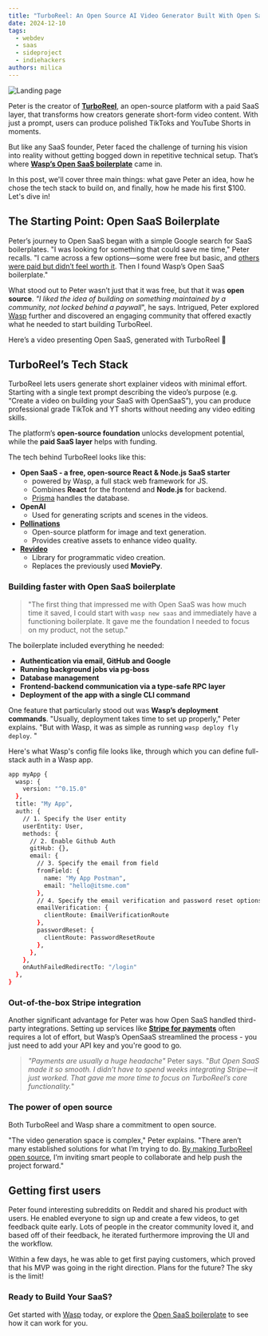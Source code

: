 ```yaml
---
title: "TurboReel: An Open Source AI Video Generator Built With Open SaaS"
date: 2024-12-10
tags:
  - webdev
  - saas
  - sideproject
  - indiehackers
authors: milica
---
```


<Image src={landing} alt="Landing page" loading="lazy" />

Peter is the creator of [**TurboReel**](https://turboreelgpt.tech/), an open-source platform with a paid SaaS layer, that transforms how creators generate short-form video content. With just a prompt, users can produce polished TikToks and YouTube Shorts in moments.

But like any SaaS founder, Peter faced the challenge of turning his vision into reality without getting bogged down in repetitive technical setup. That’s where [**Wasp’s Open SaaS boilerplate**](https://opensaas.sh/) came in.

In this post, we'll cover three main things: what gave Peter an idea, how he chose the tech stack to build on, and finally, how he made his first $100. Let's dive in!

## The Starting Point: Open SaaS Boilerplate

Peter’s journey to Open SaaS began with a simple Google search for SaaS boilerplates. "I was looking for something that could save me time," Peter recalls. "I came across a few options—some were free but basic, and [others were paid but didn’t feel worth it](https://docs.opensaas.sh/blog/2024-12-04-open-source-saas-boilerplate-vs-paid/). Then I found Wasp’s Open SaaS boilerplate."

What stood out to Peter wasn’t just that it was free, but that it was **open source**. *"I liked the idea of building on something maintained by a community, not locked behind a paywall*", he says. Intrigued, Peter explored [Wasp](https://wasp-lang.dev/) further and discovered an engaging community that offered exactly what he needed to start building TurboReel.

Here’s a video presenting Open SaaS, generated with TurboReel 🐝

<VideoPlayer src={opensaas} />

## TurboReel’s Tech Stack

TurboReel lets users generate short explainer videos with minimal effort. Starting with a single text prompt describing the video’s purpose (e.g. “Create a video on building your SaaS with OpenSaaS”), you can produce professional grade TikTok and YT shorts without needing any video editing skills.

<VideoPlayer src={studioInterface} />

The platform’s **open-source foundation** unlocks development potential, while the **paid SaaS layer** helps with funding. 

The tech behind TurboReel looks like this:

- **Open SaaS - a free, open-source React & Node.js SaaS starter**
    - powered by Wasp, a full stack web framework for JS.
    - Combines **React** for the frontend and **Node.js** for backend.
    - [Prisma](https://www.prisma.io/) handles the database.
- **OpenAI**
    - Used for generating scripts and scenes in the videos.
- [**Pollinations**](https://pollinations.ai/)
    - Open-source platform for image and text generation.
    - Provides creative assets to enhance video quality.
- [**Revideo**](https://re.video/)
    - Library for programmatic video creation.
    - Replaces the previously used **MoviePy**.

### Building faster with Open SaaS boilerplate

> "The first thing that impressed me with Open SaaS was how much time it saved, I could start with `wasp new saas` and immediately have a functioning boilerplate. It gave me the foundation I needed to focus on my product, not the setup."

The boilerplate included everything he needed:

- **Authentication via email, GitHub and Google**
- **Running background jobs via pg-boss**
- **Database management**
- **Frontend-backend communication via a type-safe RPC layer**
- **Deployment of the app with a single CLI command**

One feature that particularly stood out was **Wasp’s deployment commands**. "Usually, deployment takes time to set up properly," Peter explains. "But with Wasp, it was as simple as running `wasp deploy fly deploy`. "

Here's what Wasp's config file looks like, through which you can define full-stack auth in a Wasp app.

```bash
app myApp {
  wasp: {
    version: "^0.15.0"
  },
  title: "My App",
  auth: {
    // 1. Specify the User entity
    userEntity: User,
    methods: {
      // 2. Enable Github Auth
      gitHub: {},
      email: {
        // 3. Specify the email from field
        fromField: {
          name: "My App Postman",
          email: "hello@itsme.com"
        },
        // 4. Specify the email verification and password reset options
        emailVerification: {
          clientRoute: EmailVerificationRoute
        },
        passwordReset: {
          clientRoute: PasswordResetRoute
        },
      },
    },
    onAuthFailedRedirectTo: "/login"
  },
}
```

### Out-of-the-box Stripe integration

Another significant advantage for Peter was how Open SaaS handled third-party integrations. Setting up services like [**Stripe for payments**](https://docs.opensaas.sh/guides/payments-integration/) often requires a lot of effort, but Wasp’s OpenSaaS streamlined the process - you just need to add your API key and you're good to go.

> *"Payments are usually a huge headache"* Peter says. "*But Open SaaS made it so smooth. I didn’t have to spend weeks integrating Stripe—it just worked. That gave me more time to focus on TurboReel’s core functionality.*"

### The power of open source

Both TurboReel and Wasp share a commitment to open source. 

"The video generation space is complex," Peter explains. "There aren’t many established solutions for what I’m trying to do. [By making TurboReel open source](https://github.com/TurboReel), I’m inviting smart people to collaborate and help push the project forward."

## Getting first users

Peter found interesting subreddits on Reddit and shared his product with users. He enabled everyone to sign up and create a few videos, to get feedback quite early. Lots of people in the creator community loved it, and based off of their feedback, he iterated furthermore improving the UI and the workflow. 

Within a few days, he was able to get first paying customers, which proved that his MVP was going in the right direction. Plans for the future? The sky is the limit!

### Ready to Build Your SaaS?

Get started with [Wasp](https://wasp-lang.dev/) today, or explore the [Open SaaS boilerplate](https://opensaas.sh/) to see how it can work for you.